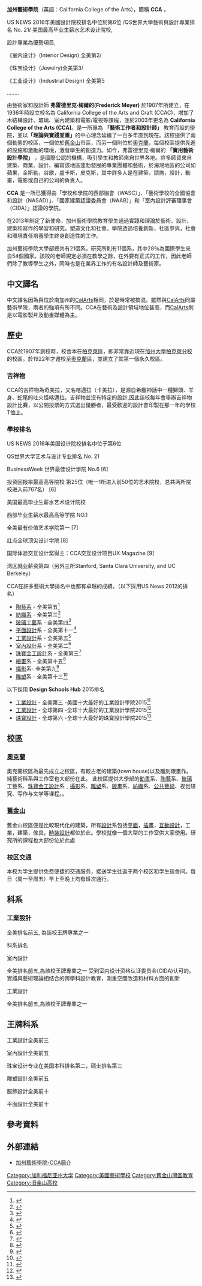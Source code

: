 {{不是|加州藝術學院 (洛杉磯縣華倫西亞)}}
{{Rough translation}}
{{Infobox university
|name=加州藝術學院
|image=Montgomery Building, California College of the Arts.jpg
|motto=
|endowment=
|president=   Stephen Beal
|established= 1907
|type=[[私立大学|私立大学]]
|staff=
|faculty=500
|students=1,800
|undergrad=
|postgrad=
|colors=
|mascot= Chimera
|city= [[加利福尼亚州|加利福尼亚州]]的[[奥克兰|奥克兰]]和[[旧金山|旧金山]]
|country= [[美国|美国]]
|campus= {{convert|4|acre|ha}}
|free_label=
|free=
|website=http://www.cca.edu
}}
'''加州藝術學院'''（英語：California College of the Arts），簡稱 '''CCA''' 。

US NEWS 2016年美國設計院校排名中位於第6位
/QS世界大學藝術與設計專業排名 No. 21/ 
美国最高毕业生薪水艺术设计院校,

設計專業為優勢項目,

《室内设计》（Interior Design) 全美第2/

《珠宝设计》（Jewelry)全美第3/

《工业设计》（Industrial Design) 全美第5

........

由藝術家和設計師 '''弗雷德里克·梅爾的(Frederick Meyer)''' 於1907年所建立，在1936年時設立校名為 California College of the Arts and Craft (CCAC)，增加了木結構設計、玻璃、室內建築和電影/電視等課程，並於2003年更名為 '''California College of the Arts (CCA)'''。是一所專為 '''「藝術工作者和設計師」''' 教育而設的學院，並以'''「理論與實踐並重」'''的中心理念延續了一百多年直到現在。該校提供了兩個動態的校區，一個位於[[舊金山|舊金山]]市區，而另一個則位於[[奧克蘭|奧克蘭]]，每個校區提供先進的設施和激勵的環境，激發學生的創造力。如今，弗雷德里克·梅爾的 '''「實用藝術設計學院」''' ，是國際公認的機構，吸引學生和教師來自世界各地。許多師資來自建築、商業、設計、編寫該地區蓬勃發展的專業團體和藝術，於海灣地區的公司如蘋果，金斯勒，谷歌，盧卡斯，皮克斯，其中許多人是在建築，諮詢，設計，動畫，電影或自己的公司的負責人。

'''CCA''' 是一所已獲得由「學校和學院的西部協會（WASC）」、「藝術學校的全國協會和設計（NASAD）」、「國家建築認證委員會（NAAB）」和「室內設計評審理事會（CIDA）」認證的學院。

在2013年制定了新使命，加州藝術學院教育學生通過實踐和理論於藝術、設計、建築和寫作的學習和研究，塑造文化和社會。學院透過培養創新，社區參與，社會和環境責任培養學生終身創造性的工作。

加州藝術學院大學部總共有21個系，研究所則有11個系，其中28％為國際學生來自54個國家。該校的老師規定必須在教學之餘，在外要有正式的工作，因此老師們除了教導學生之外，同時也是在業界工作的有名設計師及藝術家。
==中文譯名==
中文譯名因為與位於南加州的[[加州藝術學院|CalArts]]相同，於是時常被搞混。雖然與[[加州藝術學院|CalArts]]同屬藝術學院，兩者的強項有所不同。CCA在藝術及設計領域地位甚高，而[[加州藝術學院|CalArts]]則是以電影製片及動畫媒體為主。

==歷史==
CCA於1907年創校時，校舍本在[[柏克萊|柏克萊]]區，即非常靠近現在[[加州大學柏克萊分校|加州大學柏克萊分校]]的校區。於1922年才遷校至[[奧克蘭|奧克蘭]]區，並建立了其第一個永久校區。
===吉祥物===
CCA的吉祥物為奇美拉，又名喀邁拉（卡美拉），是源自希臘神話中一種獅頭、羊身、蛇尾的吐火怪喀邁拉。吉祥物並沒有特定的設計,因此該校每年會舉辦吉祥物設計比賽，以公開投票的方式選出優勝者，最受歡迎的設計會印製在那一年的學校T恤上。

===學校排名===

US NEWS 2016年美国设计院校排名中位于第6位

QS世界大学艺术与设计专业排名 No. 21

BusinessWeek 世界最佳设计学院 No.6 [6] 

投资回报率最高高等院校 第25位（唯一1所进入前50位的艺术院校，总共两所院校进入前767名） [6] 

美国最高毕业生薪水艺术设计院校

西部毕业生薪水最高高等学院 NO.1

全美最有价值艺术学院第一 [7] 

红点全球顶尖设计学院 [8] 

国际体验交互设计奖得主：CCA交互设计项目UX Magazine [9] 

湾区就业薪资第四（另外三所Stanford, Santa Clara University, and UC Berkeley）

CCA在許多藝術大學排名中也都有卓越的成績。（以下採用US News 2012的排名）

*[[陶藝|陶藝系]] - 全美第五<ref>{{cite web |url=http://grad-schools.usnews.rankingsandreviews.com/best-graduate-schools/top-fine-arts-schools/ceramics-rankings |title=Best Fine Arts Programs - Ceramics Rankings - US News Graduate Schools |publisher=[[US_News_and_World_Report|US News and World Report]] |accessdate=October 31, 2012 |archive-date=2013-06-15 |archive-url=https://web.archive.org/web/20130615091208/http://grad-schools.usnews.rankingsandreviews.com/best-graduate-schools/top-fine-arts-schools/ceramics-rankings |dead-url=no }}</ref>
*[[紡織|紡織系]] - 全美第三<ref>{{cite web|url=http://grad-schools.usnews.rankingsandreviews.com/best-graduate-schools/top-fine-arts-schools/ceramic-arts-rankings |title=Best Fine Arts Programs - Fiber Arts Rankings - US News Graduate Schools |publisher=[[US_News_and_World_Report|US News and World Report]] |accessdate=July 16, 2011}}</ref>
*[[玻璃工藝|玻璃工藝]]系 - 全美第四<ref>{{cite web|url=http://grad-schools.usnews.rankingsandreviews.com/best-graduate-schools/top-fine-arts-schools/glass-arts-rankings |title=Best Fine Arts Programs - Glass Arts Rankings - US News Graduate Schools |publisher=[[US_News_and_World_Report|US News and World Report]] |accessdate=July 16, 2011}}</ref>
*[[平面設計|平面設計]]系 - 全美第十一<ref>{{cite web |url=http://grad-schools.usnews.rankingsandreviews.com/best-graduate-schools/top-fine-arts-schools/graphic-design-rankings |title=Best Fine Arts Programs - Graphic Design Rankings - US News Graduate Schools |publisher=[[US_News_and_World_Report|US News and World Report]] |accessdate=October 31, 2012 |archive-date=2013-06-24 |archive-url=https://web.archive.org/web/20130624074337/http://grad-schools.usnews.rankingsandreviews.com/best-graduate-schools/top-fine-arts-schools/graphic-design-rankings |dead-url=no }}</ref>
*[[工業設計|工業設計]]系 - 全美第五<ref>{{cite web |url=http://grad-schools.usnews.rankingsandreviews.com/best-graduate-schools/top-fine-arts-schools/industrial-design-rankings |title=Best Fine Arts Programs - Industrial Design Rankings - US News Graduate Schools |publisher=[[US_News_and_World_Report|US News and World Report]] |accessdate=October 31, 2012 |archive-date=2016-03-03 |archive-url=https://web.archive.org/web/20160303224837/http://grad-schools.usnews.rankingsandreviews.com/best-graduate-schools/top-fine-arts-schools/industrial-design-rankings |dead-url=no }}</ref>
*[[室內設計|室內設計]]系 - 全美第二<ref>{{cite web |url=http://grad-schools.usnews.rankingsandreviews.com/best-graduate-schools/top-fine-arts-schools/interior-design-rankings |title=Best Fine Arts Programs - Interior Design Rankings - US News Graduate Schools |publisher=[[US_News_and_World_Report|US News and World Report]] |accessdate=October 31, 2012 |archive-date=2016-03-04 |archive-url=https://web.archive.org/web/20160304001938/http://grad-schools.usnews.rankingsandreviews.com/best-graduate-schools/top-fine-arts-schools/interior-design-rankings |dead-url=no }}</ref>
*[[珠寶設計|珠寶金工設計]]系 - 全美第三<ref>{{cite web |url=http://grad-schools.usnews.rankingsandreviews.com/best-graduate-schools/top-fine-arts-schools/metals-jewelry-rankings |title=Best Fine Arts Programs - Metals and Jewelry Arts Rankings - US News Graduate Schools |publisher=[[US_News_and_World_Report|US News and World Report]] |accessdate=July 16, 2011 |archive-url=https://web.archive.org/web/20120102152859/http://grad-schools.usnews.rankingsandreviews.com/best-graduate-schools/top-fine-arts-schools/metals-jewelry-rankings |archive-date=2012-01-02 |dead-url=yes }}</ref>
*[[繪畫|繪畫]]系 - 全美第十五<ref>{{cite web |url=http://grad-schools.usnews.rankingsandreviews.com/best-graduate-schools/top-fine-arts-schools/painting-drawing-rankings |title=Best Fine Arts Programs - Painting/Drawing Rankings - US News Graduate Schools |publisher=[[US_News_and_World_Report|US News and World Report]] |accessdate=October 31, 2012 |archive-date=2013-06-27 |archive-url=https://web.archive.org/web/20130627025651/http://grad-schools.usnews.rankingsandreviews.com/best-graduate-schools/top-fine-arts-schools/painting-drawing-rankings |dead-url=no }}</ref>
*[[攝影|攝影]]系- 全美第九<ref>{{cite web |url=http://grad-schools.usnews.rankingsandreviews.com/best-graduate-schools/top-fine-arts-schools/photography-rankings |title=Best Fine Arts Programs - Photography Rankings - US News Graduate Schools |publisher=[[US_News_and_World_Report|US News and World Report]] |accessdate=October 31, 2012 |archive-date=2013-06-20 |archive-url=https://web.archive.org/web/20130620145511/http://grad-schools.usnews.rankingsandreviews.com/best-graduate-schools/top-fine-arts-schools/photography-rankings |dead-url=no }}</ref>
*[[雕塑|雕塑]]系 - 全美第十三<ref>{{cite web |url=http://grad-schools.usnews.rankingsandreviews.com/best-graduate-schools/top-fine-arts-schools/sculpture-rankings |title=Best Fine Arts Programs - Sculpture Rankings - US News Graduate Schools |publisher=[[US_News_and_World_Report|US News and World Report]] |accessdate=October 31, 2012 |archive-date=2013-06-19 |archive-url=https://web.archive.org/web/20130619134633/http://grad-schools.usnews.rankingsandreviews.com/best-graduate-schools/top-fine-arts-schools/sculpture-rankings |dead-url=no }}</ref>

以下採用 '''Design Schools Hub''' 2015排名
*[[工業設計|工業設計]] - 全美第三 -美國十大最好的工業設計學院2015<ref>{{cite web|url=http://www.designschoolshub.com/top-10-best-industrial-design-schools-united-states/|title=Top 10 – Best Industrial Design Schools in the United States 2015|publisher=Design Schools Hub|accessdate=August 15, 2015|archive-date=2016-03-12|archive-url=https://web.archive.org/web/20160312111445/http://www.designschoolshub.com/top-10-best-industrial-design-schools-united-states|dead-url=no}}</ref>
*[[工業設計|工業設計]] - 全球第四 -全球十大最好的工業設計學院2015<ref>{{cite web|url=http://www.designschoolshub.com/top-best-industrial-design-schools-world//|title=Top 10 – Best Industrial Design Schools in the World 2015|publisher=Design Schools Hub|accessdate=August 15, 2015|archive-date=2016-02-20|archive-url=https://web.archive.org/web/20160220085839/http://www.designschoolshub.com/top-best-industrial-design-schools-world|dead-url=no}}</ref>
*[[珠寶設計|珠寶設計]] - 全球第六 -全球十大最好的珠寶設計學院2015<ref>{{cite web|url=http://www.designschoolshub.com/top-10-best-jewelry-design-schools-world//|title=Top 10 – Best Jewelry Design Schools in the World 2015|publisher=Design Schools Hub|accessdate=August 19, 2015|archive-date=2016-02-17|archive-url=https://web.archive.org/web/20160217082646/http://www.designschoolshub.com/top-10-best-jewelry-design-schools-world/|dead-url=no}}</ref>

==校區==
===[[奧克蘭|奧克蘭]]===
奧克蘭校區為最先成立之校區，有較古老的建築(town house)以及雕刻跟畫作。純藝術科系與工作室也大部份在此。
此校區提供大學部的[[動畫|動畫]]系、[[陶藝|陶藝]]系、[[玻璃|玻璃]]工藝系、[[珠寶設計|珠寶金工設計]]系﹑[[攝影|攝影]]系、[[雕塑|雕塑]]系、[[版畫|版畫]]系、[[紡織|紡織]]系、[[公共藝術|公共藝術]]、视觉研究、写作与文学等课程。。

===[[舊金山|舊金山]]===
舊金山校區便是比較現代化的建築，所有[[設計|設計]]系包括[[平面設計|平面]]，[[插畫|插畫]]，[[互動設計|互動設計]]，工業，建築，傢具，[[時裝設計|時裝設計]]都位於此。學校就像一個大型的工作室供大家使用。研究所的課程也大部份位於此處

===校区交通===
本校为学生提供免费便捷的交通服务，接送学生往返于两个校区和学生宿舍间。每日（周一至周五）早上至晚上均有班次通行。

==科系==
===工業設計===
全美排名前五,
為該校王牌專業之一

科系排名


室內設計

全美排名前五,為該校王牌專業之一
受到室内设计资格认证委员会(CIDA)认可的。
實踐與藝術理論相结合的跨學科設计教育，測重空間改造和材料方面的創新


工業設計

全美排名前五,為該校王牌專業之一

==王牌科系==
工業設計全美前三

室內設計全美前五

珠宝设计专业在美国本科排名第二，硕士排名第三

雕塑設計全美前五

服飾設計全美前十

平面設計全美前十
{{旧金山大学群}}
==參考資料==
{{Reflist}}

==外部連結==

* [http://prattflora.com/mfastudy/?p=101 加州藝術學院-CCA簡介]{{Wayback|url=http://prattflora.com/mfastudy/?p=101 |date=20141027085003 }}

{{Authority control}}
[[Category:加利福尼亚州大学|Category:加利福尼亚州大学]]
[[Category:美國藝術學校|Category:美國藝術學校]]
[[Category:舊金山灣區教育|Category:舊金山灣區教育]]
[[Category:旧金山高校|Category:旧金山高校]]